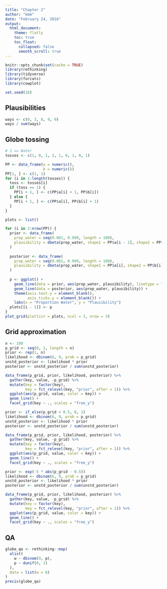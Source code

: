 ```yaml
---
title: "Chapter 2"
author: "kmm"
date: "February 24, 2016"
output:
  html_document:
    theme: flatly
    toc: true
    toc_float:
      collapsed: false
      smooth_scroll: true
---
```


```r
knitr::opts_chunk$set(cache = TRUE)
library(rethinking)
library(tidyverse)
library(forcats)
library(cowplot)

set.seed(10)
```

## Plausibilities

```r
ways <- c(0, 3, 8, 9, 0)
ways / sum(ways)
```

## Globe tossing

```r
# 1 == Water
tosses <- c(1, 0, 1, 1, 1, 0, 1, 0, 1)

PP <- data_frame(a = numeric(),
                 b = numeric())
PP[1, ] <- c(1, 1)
for (i in 1:length(tosses)) {
  toss <- tosses[i]
  if (toss == 1) {
    PP[i + 1, ] <- c(PP$a[i] + 1, PP$b[i])
  } else {
    PP[i + 1, ] <- c(PP$a[i], PP$b[i] + 1)
  }
}

plots <- list()

for (i in 2:nrow(PP)) {
  prior <- data_frame(
    prop_water = seq(0.001, 0.999, length = 100),
    plausibility = dbeta(prop_water, shape1 = PP$a[i - 1], shape2 = PP$b[i - 1])
  )
  
  posterior <- data_frame(
    prop_water = seq(0.001, 0.999, length = 100),
    plausibility = dbeta(prop_water, shape1 = PP$a[i], shape2 = PP$b[i])
  )
  
  p <- ggplot() +
    geom_line(data = prior, aes(prop_water, plausibility), linetype = "dashed") +
    geom_line(data = posterior, aes(prop_water, plausibility)) +
    theme(axis.text.y = element_blank(),
          axis.ticks.y = element_blank()) +
    labs(x = "Proportion Water", y = "Plausibility")
  plots[[i - 1]] <- p
}
plot_grid(plotlist = plots, ncol = 3, nrow = 3)
```

## Grid approximation

```r
n <- 100
p_grid <- seq(0, 1, length = n)
prior <- rep(1, n)
likelihood <- dbinom(6, 9, prob = p_grid)
unstd_posterior <- likelihood * prior
posterior <- unstd_posterior / sum(unstd_posterior)

data_frame(p_grid, prior, likelihood, posterior) %>% 
  gather(key, value, -p_grid) %>%
  mutate(key = factor(key),
         key = fct_relevel(key, "prior", after = 1)) %>% 
  ggplot(aes(p_grid, value, color = key)) +
  geom_line() +
  facet_grid(key ~ ., scales = "free_y")

prior <- if_else(p_grid < 0.5, 0, 1)
likelihood <- dbinom(6, 9, prob = p_grid)
unstd_posterior <- likelihood * prior
posterior <- unstd_posterior / sum(unstd_posterior)

data_frame(p_grid, prior, likelihood, posterior) %>% 
  gather(key, value, -p_grid) %>%
  mutate(key = factor(key),
         key = fct_relevel(key, "prior", after = 1)) %>% 
  ggplot(aes(p_grid, value, color = key)) +
  geom_line() +
  facet_grid(key ~ ., scales = "free_y")

prior <- exp(-5 * abs(p_grid - 0.5))
likelihood <- dbinom(6, 9, prob = p_grid)
unstd_posterior <- likelihood * prior
posterior <- unstd_posterior / sum(unstd_posterior)

data_frame(p_grid, prior, likelihood, posterior) %>% 
  gather(key, value, -p_grid) %>%
  mutate(key = factor(key),
         key = fct_relevel(key, "prior", after = 1)) %>% 
  ggplot(aes(p_grid, value, color = key)) +
  geom_line() +
  facet_grid(key ~ ., scales = "free_y")
```

## QA

```r
globe_qa <- rethinking::map(
  alist(
    w ~ dbinom(9, p),
    p ~ dunif(0, 1)
  ),
  data = list(w = 6)
)
precis(globe_qa)
```

